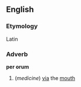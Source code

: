 ==English==
===Etymology===
Latin

===Adverb===
'''per orum'''

#(''medicine'') [[via]] the [[mouth]]